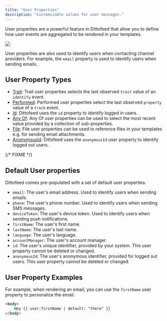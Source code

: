 ```yaml
---
title: "User Properties"
description: "Customizable values for user messages."
---
```


User properties are a powerful feature in Dittofeed that allow you to define how user events are aggregated to be rendered in your templates.

<Frame>
  <img src="/images/plan-up.png" />
</Frame>

User properties are also used to identify users when contacting channel providers. For example, the `email` property is used to identify users when sending emails.

## User Property Types

- [Trait](/resources/user-property-types/trait): Trait user properties selects the last observed `trait` value of an `identify` event.
- [Performed](/resources/user-property-types/performed): Performed user properties select the last observed `property` value of a `track` event.
- [Id](/resources/user-property-types/id): Dittofeed uses the `id` property to identify logged in users.
- [Any Of](/resources/user-property-types/any-of): Any Of user properties can be used to select the most recent value provided by a collection of sub-properties.
- [File](/resources/user-property-types/file): File user properties can be used to reference files in your templates e.g. for sending email attachments.
- [AnonymousId](/resources/user-property-types/anonymous-id): Dittofeed uses the `anonymousId` user property to identify logged out users.

{/* FIXME */}
## Default User properties

Dittofeed comes pre-populated with a set of default user properties.

- `email`: The user's email address. Used to identify users when sending emails.
- `phone`: The user's phone number. Used to identify users when sending SMS messages.
- `deviceToken`: The user's device token. Used to identify users when sending push notifications.
- `firstName`: The user's first name.
- `lastName`: The user's last name.
- `language`: The user's language.
- `accountManager`: The user's account manager.
- `id`: The user's unique identifier, provided by your system. This user property cannot be deleted or changed.
- `anonymousId`: The user's anonymous identifier, provided for logged out users. This user property cannot be deleted or changed.

## User Property Examples

For example, when rendering an email, you can use the `firstName` user property to personalize the email.

```html
<body>
    Hey {{ user.firstName | default: "there" }}
</body>
```